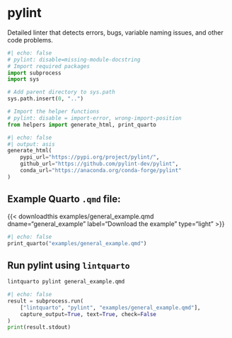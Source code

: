 <hr style="height:0pt; visibility:hidden;" />

# pylint

Detailed linter that detects errors, bugs, variable naming issues, and other code problems.

```python
#| echo: false
# pylint: disable=missing-module-docstring
# Import required packages
import subprocess
import sys

# Add parent directory to sys.path
sys.path.insert(0, "..")

# Import the helper functions
# pylint: disable = import-error, wrong-import-position
from helpers import generate_html, print_quarto
```

```python
#| echo: false
#| output: asis
generate_html(
    pypi_url="https://pypi.org/project/pylint/",
    github_url="https://github.com/pylint-dev/pylint",
    conda_url="https://anaconda.org/conda-forge/pylint"
)
```

## Example Quarto `.qmd` file:

{{< downloadthis examples/general_example.qmd dname="general_example" label="Download the example" type="light" >}}

:::{.pale-grey}
```python
#| echo: false
print_quarto("examples/general_example.qmd")
```
:::

## Run pylint using `lintquarto`

```.bash
lintquarto pylint general_example.qmd
```

:::{.pale-green}
<style>
.cell-output-stdout code {
  word-break: break-word !important;
  white-space: pre-wrap !important;
}
</style>
```python
#| echo: false
result = subprocess.run(
    ["lintquarto", "pylint", "examples/general_example.qmd"],
    capture_output=True, text=True, check=False
)
print(result.stdout)
```
:::